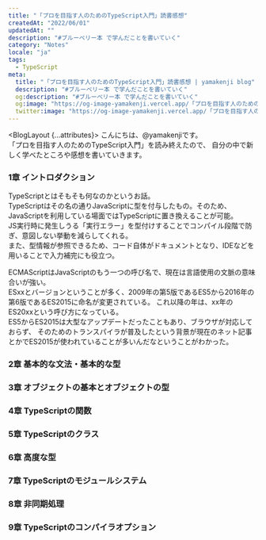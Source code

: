 ```yaml
---
title: "「プロを目指す人のためのTypeScript入門」読書感想"
createdAt: "2022/06/01"
updatedAt: ""
description: "#ブルーベリー本 で学んだことを書いていく"
category: "Notes"
locale: "ja"
tags:
  - TypeScript
meta:
  title: "「プロを目指す人のためのTypeScript入門」読書感想 | yamakenji blog"
  description: "#ブルーベリー本 で学んだことを書いていく"
  og:description: "#ブルーベリー本 で学んだことを書いていく"
  og:image: "https://og-image-yamakenji.vercel.app/「プロを目指す人のためのTypeScript入門」読書感想.png"
  twitter:image: "https://og-image-yamakenji.vercel.app/「プロを目指す人のためのTypeScript入門」読書感想.png"
---
```



<BlogLayout {...attributes}>
こんにちは、@yamakenjiです。  
「プロを目指す人のためのTypeScript入門」を読み終えたので、
自分の中で新しく学べたところや感想を書いていきます。  

### 1章 イントロダクション
TypeScriptとはそもそも何なのかというお話。  
TypeScriptはその名の通りJavaScriptに型を付与したもの。そのため、JavaScriptを利用している場面ではTypeScriptに置き換えることが可能。  
JS実行時に発生しうる「実行エラー」を型付けすることでコンパイル段階で防ぎ、意図しない挙動を減らしてくれる。  
また、型情報が参照できるため、コード自体がドキュメントとなり、IDEなどを用いることで入力補完にも役立つ。  

ECMAScriptはJavaScriptのもう一つの呼び名で、現在は言語使用の文脈の意味合いが強い。  
ESxxとバージョンということが多く、2009年の第5版であるES5から2016年の第6版であるES2015に命名が変更されている。
これ以降の年は、xx年のES20xxという呼び方になっている。  
ES5からES2015は大型なアップデートだったこともあり、ブラウザが対応しておらず、
そのためのトランスパイラが普及したという背景が現在のネット記事とかでES2015が使われていることが多いんだなということがわかった。

### 2章 基本的な文法・基本的な型


### 3章 オブジェクトの基本とオブジェクトの型

### 4章 TypeScriptの関数

### 5章 TypeScriptのクラス

### 6章 高度な型
### 7章 TypeScriptのモジュールシステム
### 8章 非同期処理
### 9章 TypeScriptのコンパイラオプション

</BlogLayout>